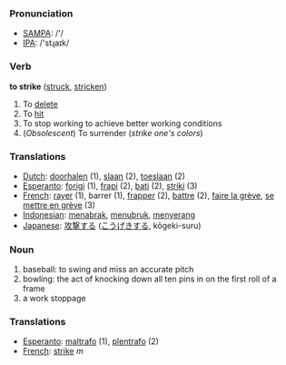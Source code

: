 === Pronunciation ===
*[[w:SAMPA|SAMPA]]: /'/
*[[w:IPA|IPA]]: /'stɻaɪk/


=== Verb ===

'''to strike''' ([[struck]], [[stricken]])

# To [[delete]]
# To [[hit]]
# To stop working to achieve better working conditions
# (''Obsolescent'') To surrender (''strike one's colors'')

=== Translations ===
*[[Dutch]]: [[doorhalen]] (1), [[slaan]] (2), [[toeslaan]] (2)
*[[Esperanto]]: [[forigi]] (1), [[frapi]] (2), [[bati]] (2), [[striki]] (3)
*[[French]]: [[rayer]] (1), barrer (1), [[frapper]] (2), [[battre]] (2), [[faire la grève]], [[se mettre en grève]] (3)
*[[Indonesian]]: [[tabrak|menabrak]], [[tubruk|menubruk]], [[serang|menyerang]]
*[[Japanese]]: [[攻撃]]する ([[こうげき]]する, kōgeki-suru)

=== Noun ===

# baseball: to swing and miss an accurate pitch
# bowling: the act of knocking down all ten pins in on the first roll of a frame
# a work stoppage

=== Translations ===
*[[Esperanto]]: [[maltrafo]] (1), [[plentrafo]] (2)
*[[French]]: [[strike]] ''m''